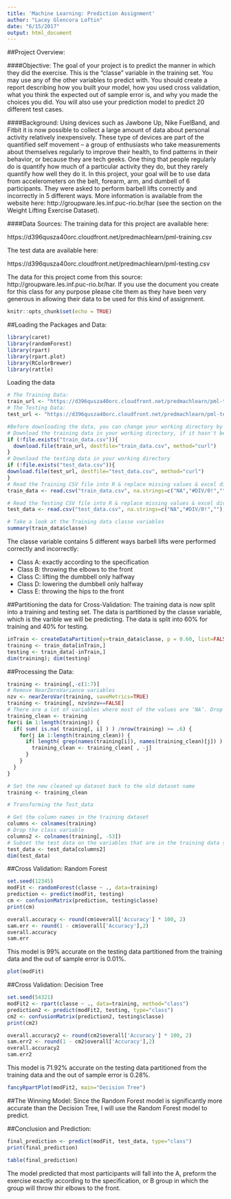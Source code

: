 ```yaml
---
title: 'Machine Learning: Prediction Assignment'
author: "Lacey Glencora Loftin"
date: "6/15/2017"
output: html_document
---
```

##Project Overview:

####Objective: 
The goal of your project is to predict the manner in which they did the exercise. This is the "classe" variable in the training set. You may use any of the other variables to predict with. You should create a report describing how you built your model, how you used cross validation, what you think the expected out of sample error is, and why you made the choices you did. You will also use your prediction model to predict 20 different test cases.

####Background: 
Using devices such as Jawbone Up, Nike FuelBand, and Fitbit it is now possible to collect a large amount of data about personal activity relatively inexpensively. These type of devices are part of the quantified self movement – a group of enthusiasts who take measurements about themselves regularly to improve their health, to find patterns in their behavior, or because they are tech geeks. One thing that people regularly do is quantify how much of a particular activity they do, but they rarely quantify how well they do it. In this project, your goal will be to use data from accelerometers on the belt, forearm, arm, and dumbell of 6 participants. They were asked to perform barbell lifts correctly and incorrectly in 5 different ways. More information is available from the website here: http://groupware.les.inf.puc-rio.br/har (see the section on the Weight Lifting Exercise Dataset).

####Data Sources: 
The training data for this project are available here:

https://d396qusza40orc.cloudfront.net/predmachlearn/pml-training.csv

The test data are available here:

https://d396qusza40orc.cloudfront.net/predmachlearn/pml-testing.csv

The data for this project come from this source: http://groupware.les.inf.puc-rio.br/har. If you use the document you create for this class for any purpose please cite them as they have been very generous in allowing their data to be used for this kind of assignment.

```r
knitr::opts_chunk$set(echo = TRUE)
```
##Loading the Packages and Data:
```r
library(caret)
library(randomForest)
library(rpart)
library(rpart.plot)
library(RColorBrewer)
library(rattle)
```
Loading the data
```r
# The Training Data:
train_url <- "https://d396qusza40orc.cloudfront.net/predmachlearn/pml-training.csv"
# The Testing Data:
test_url <- "https://d396qusza40orc.cloudfront.net/predmachlearn/pml-testing.csv"

#Before downloading the data, you can change your working directory by setting the path in setwd()
# Download the training data in your working directory, if it hasn't been already
if (!file.exists("train_data.csv")){
  download.file(train_url, destfile="train_data.csv", method="curl")
}
# Download the testing data in your working directory
if (!file.exists("test_data.csv")){
download.file(test_url, destfile="test_data.csv", method="curl")
}
# Read the Training CSV file into R & replace missing values & excel division error strings #DIV/0! with 'NA'
train_data <- read.csv("train_data.csv", na.strings=c("NA","#DIV/0!",""), header=TRUE)

# Read the Testing CSV file into R & replace missing values & excel division error strings #DIV/0! with 'NA'
test_data <- read.csv("test_data.csv", na.strings=c("NA","#DIV/0!",""), header=TRUE)

# Take a look at the Training data classe variables
summary(train_data$classe)
```

The classe variable contains 5 different ways barbell lifts were performed correctly and incorrectly:

- Class A: exactly according to the specification
- Class B: throwing the elbows to the front
- Class C: lifting the dumbbell only halfway
- Class D: lowering the dumbbell only halfway
- Class E: throwing the hips to the front

##Partitioning the data for Cross-Validation: 
The training data is now split into a training and testing set. The data is partitioned by the  classe variable, which is the varible we will be predicting. The data is split into 60% for training and 40% for testing.
```r
inTrain <- createDataPartition(y=train_data$classe, p = 0.60, list=FALSE)
training <- train_data[inTrain,]
testing <- train_data[-inTrain,]
dim(training); dim(testing)
```
##Processing the Data: 
```r
training <- training[,-c(1:7)]
# Remove NearZeroVariance variables
nzv <- nearZeroVar(training, saveMetrics=TRUE)
training <- training[, nzv$nzv==FALSE]
# There are a lot of variables where most of the values are ‘NA’. Drop variables that have 60% or more of the values as ‘NA’
training_clean <- training
for(i in 1:length(training)) {
  if( sum( is.na( training[, i] ) ) /nrow(training) >= .6) {
    for(j in 1:length(training_clean)) {
      if( length( grep(names(training[i]), names(training_clean)[j]) ) == 1)  {
        training_clean <- training_clean[ , -j]
      }   
    } 
  }
}

# Set the new cleaned up dataset back to the old dataset name
training <- training_clean

# Transforming the Test_data

# Get the column names in the training dataset
columns <- colnames(training)
# Drop the class variable
columns2 <- colnames(training[, -53])
# Subset the test data on the variables that are in the training data set
test_data <- test_data[columns2]
dim(test_data)
```

##Cross Validation: Random Forest 
```r
set.seed(12345)
modFit <- randomForest(classe ~ ., data=training)
prediction <- predict(modFit, testing)
cm <- confusionMatrix(prediction, testing$classe)
print(cm)
```
```r
overall.accuracy <- round(cm$overall['Accuracy'] * 100, 2)
sam.err <- round(1 - cm$overall['Accuracy'],2)
overall.accuracy
sam.err
```
This model is 99% accurate on the testing data partitioned from the training data and the out of sample error is 0.01%. 
```r
plot(modFit)
```

##Cross Validation: Decision Tree
```r
set.seed(54321)
modFit2 <- rpart(classe ~ ., data=training, method="class")
prediction2 <- predict(modFit2, testing, type="class")
cm2 <- confusionMatrix(prediction2, testing$classe)
print(cm2)
```

```r
overall.accuracy2 <- round(cm2$overall['Accuracy'] * 100, 2)
sam.err2 <- round(1 - cm2$overall['Accuracy'],2)
overall.accuracy2
sam.err2
```
This model is 71.92% accurate on the testing data partitioned from the training data and the out of sample error is 0.28%.
```r
fancyRpartPlot(modFit2, main="Decision Tree")
```

##The Winning Model: 
Since the Random Forest model is significantly more accurate than the Decision Tree, I will use the Random Forest model to predict.

##Conclusion and Prediction:
```r
final_prediction <- predict(modFit, test_data, type="class")
print(final_prediction)
```
 
```r
table(final_prediction)
```

The model predicted that most participants will fall into the A, preform the exercise exactly according to the specification, or B group in which the group will throw thir elbows to the front.  



